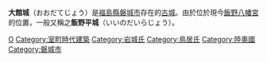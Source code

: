 {{多個問題|
{{Expand language|ja|time=2017-02-04}}
{{Unreferenced|time=2016-07-24T12:18:21+00:00}}
}}
'''大館城'''（おおだてじょう）是[[福島縣|福島縣]][[磐城市|磐城市]]{{tsl|ja|平 (いわき市)|平  (磐城市)|平}}存在的[[古城|古城]]。由於位於現今[[飯野八幡宮|飯野八幡宮]]的位置，一般又稱之'''飯野平城'''（いいのだいらじょう）。

[[Category:福島縣城堡|O]]
[[Category:室町時代建築|Category:室町時代建築]]
[[Category:岩城氏|Category:岩城氏]]
[[Category:鳥居氏|Category:鳥居氏]]
[[Category:陸奧國|Category:陸奧國]]
[[Category:磐城市|Category:磐城市]]